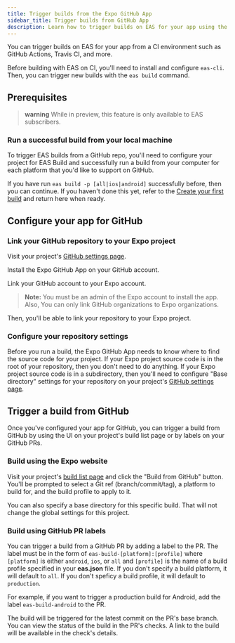 ```yaml
---
title: Trigger builds from the Expo GitHub App
sidebar_title: Trigger builds from GitHub App
description: Learn how to trigger builds on EAS for your app using the Expo GitHub App.
---
```



You can trigger builds on EAS for your app from a CI environment such as GitHub Actions, Travis CI, and more.

Before building with EAS on CI, you'll need to install and configure `eas-cli`. Then, you can trigger new builds with the `eas build` command.

## Prerequisites

> **warning** While in preview, this feature is only available to EAS subscribers.

### Run a successful build from your local machine

To trigger EAS builds from a GitHub repo, you'll need to configure your project for EAS Build and successfully run a build from your computer for each platform that you'd like to support on GitHub.

If you have run `eas build -p [all|ios|android]` successfully before, then you can continue. If you haven't done this yet, refer to the [Create your first build](setup.mdx) and return here when ready.

## Configure your app for GitHub

### Link your GitHub repository to your Expo project

Visit your project's [GitHub settings
page](https://expo.dev/accounts/[account]/projects/[projectName]/github).

<ImageSpotlight
  alt="The project GitHub settings page"
  src="/static/images/eas-build/build-from-github/project-github-page.png"
/>

Install the Expo GitHub App on your GitHub account.

<ImageSpotlight
  alt="The GitHub app installation UI"
  src="/static/images/eas-build/build-from-github/install-github-app.png"
/>

Link your GitHub account to your Expo account.

> **Note:** You must be an admin of the Expo account to install the app. Also, You can only link GitHub
> organizations to Expo organizations.

<ImageSpotlight
  alt="The GitHub account linking UI"
  src="/static/images/eas-build/build-from-github/link-github-account.png"
/>

Then, you'll be able to link your repository to your Expo project.

<ImageSpotlight
  alt="The repository selector on the Expo project GitHub settings page"
  src="/static/images/eas-build/build-from-github/connect-a-repository.png"
/>

### Configure your repository settings

Before you run a build, the Expo GitHub App needs to know where to find the source code for your project. If your Expo
project source code is in the root of your repository, then you don't need to do anything. If your
Expo project source code is in a subdirectory, then you'll need to configure "Base directory"
settings for your repository on your project's [GitHub settings
page](https://expo.dev/accounts/[account]/projects/[projectName]/github).

<ImageSpotlight
  alt="The base directory input on the Expo project GitHub settings page"
  src="/static/images/eas-build/build-from-github/specify-base-directory.png"
/>

## Trigger a build from GitHub

Once you've configured your app for GitHub, you can trigger a build from GitHub by using the UI on
your project's build list page or by labels on your GitHub PRs.

### Build using the Expo website

Visit your project's [build list
page](https://expo.dev/accounts/[account]/projects/[projectName]/builds) and click the "Build from
GitHub" button. You'll be prompted to select a Git ref (branch/commit/tag), a platform to build
for, and the build profile to apply to it.

You can also specify a base directory for this specific build. That will not change the global
settings for this project.

<ImageSpotlight
  alt="The build from GitHub UI on the Expo project builds list page"
  src="/static/images/eas-build/build-from-github/github-build-ui.png"
/>

### Build using GitHub PR labels

You can trigger a build from a GitHub PR by adding a label to the PR. The label must be in the form
of `eas-build-[platform]:[profile]` where `[platform]` is either `android`, `ios`, or `all` and
`[profile]` is the name of a build profile specified in your **eas.json** file. If you don't specify
a build platform, it will default to `all`. If you don't speficy
a build profile, it will default to `production`.

For example, if
you want to trigger a production build for Android, add the label `eas-build-android` to the PR.

<ImageSpotlight
  alt="A PR with the eas-build label and live status checks"
  src="/static/images/eas-build/build-from-github/eas-build-label.png"
/>

The build will be triggered for the latest commit on the PR's base branch. You can view the status
of the build in the PR's checks. A link to the build will be available in the check's details.

<ImageSpotlight
  alt="EAS Build check details on a GitHub PR"
  src="/static/images/eas-build/build-from-github/gh-check-details.png"
/>
